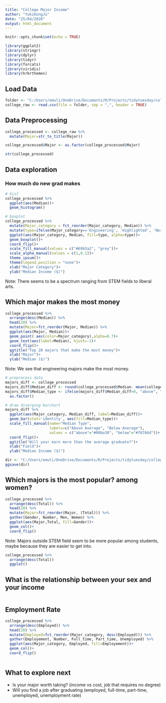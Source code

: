 ```yaml
---
title: "College Major Income"
author: "YukiKongJu"
date: "25/04/2020"
output: html_document
---
```


```r
knitr::opts_chunk$set(echo = TRUE)

library(ggplot2)
library(stringr)
library(dplyr)
library(tidyr)
library(forcats)
library(viridis)
library(hrbrthemes)
```

## Load Data

```r

folder <- "C:/Users/emuli/OneDrive/Documents/R/Projects/tidytuesday/college_majors/data/recent-grads.csv"
college_raw <- read.csv(file = folder, sep = ",", header = TRUE)

```

## Data Preprocessing

```r

college_processed <- college_raw %>%
  mutate(Major=str_to_title(Major)) 

college_processed$Major <- as.factor(college_processed$Major)

str(college_processed)

```

## Data exploration

### How much do new grad makes

```r

# hist
college_processed %>% 
  ggplot(aes(Median))+
  geom_histogram()

# boxplot
college_processed %>% 
  mutate(Major_category = fct_reorder(Major_category, Median)) %>% 
  mutate(type=ifelse(Major_category=='Engineering', 'Highlighted', 'Normal')) %>% 
  ggplot(aes(Major_category, Median, fill=type, alpha=type))+
  geom_boxplot()+
  coord_flip()+
  scale_fill_manual(values = c("#69b3a2", "grey"))+
  scale_alpha_manual(values = c(1,0.1))+
  theme_ipsum()+
  theme(legend.position = "none")+
  xlab("Major Category")+
  ylab("Median Income ($)")


```

Note: There seems to be a spectrum ranging from STEM fields to liberal arts.

## Which major makes the most money

```r

college_processed %>% 
  arrange(desc(Median)) %>% 
  head(20) %>% 
  mutate(Major=fct_reorder(Major, Median)) %>%
  ggplot(aes(Major, Median))+
  geom_point( aes(color=Major_category),alpha=0.7)+
  geom_text(aes(label=Median), hjust=-1)+
  coord_flip()+
  ggtitle("Top 20 majors that make the most money")+
  xlab("Major")+
  ylab("Median ($)")

```

Note: We see that engineering majors make the most money.

```r

# preprocess data
majors_diff <- college_processed
majors_diff$Median_diff <- round(college_processed$Median- mean(college_processed$Median))
majors_diff$Median_type <- ifelse(majors_diff$Median_diff>0, "above", "below") %>% 
  as.factor()

# draw diverging barchart
majors_diff %>% 
  ggplot(aes(Major_category, Median_diff, label=Median_diff))+
  geom_bar(stat='identity', aes(fill=Median_type))+
  scale_fill_manual(name="Median Type", 
                    labels=c("Above Average", "Below Average"),
                    values = c("above"="#00ba38", "below"="#f8766d"))+
  coord_flip()+
  ggtitle("Will your earn more than the average graduate?")+
  xlab("Field")+
  ylab("Median Income ($)")

dir <- "C:/Users/emuli/OneDrive/Documents/R/Projects/tidytuesday/college_majors/images/average_income_diff.png"
ggsave(dir)

```



## Which majors is the most popular? among women?

```r

college_processed %>% 
  arrange(desc(Total)) %>% 
  head(20) %>% 
  mutate(Major=fct_reorder(Major, (Total))) %>% 
  gather(Gender, Number, Men, Women) %>% 
  ggplot(aes(Major,Total, fill=Gender))+
  geom_col()+
  coord_flip()

```
Note: Majors outside STEM field seem to be more popular among students, maybe because they are easier to get into.

```r

college_processed %>% 
  arrange(desc(Total))
  ggplot()

```


## What is the relationship between your sex and your income

```r

```


## Employment Rate

```r

college_processed %>% 
  arrange(desc(Employed)) %>% 
  head(20) %>% 
  mutate(Employed=fct_reorder(Major_category, desc(Employed))) %>% 
  gather(Employement, Number, Full_time, Part_time, Unemployed) %>% 
  ggplot(aes(Major_category, Employed, fill=Employement))+
  geom_col()+
  coord_flip()

```


```r





```

## What to explore next

  * Is your major worth taking? (income vs cost, job that requires no degree)
  * Will you find a job after graduating (employed, full-time, part-time, unemployed, unemployment rate)
